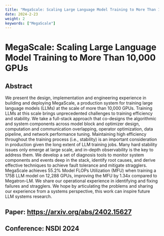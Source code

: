 ```yaml
---
title: "MegaScale: Scaling Large Language Model Training to More Than 10,000 GPUs"
date: 2024-2-23
weight: 2
keywords: ["MegaScale"]
---
```


# MegaScale: Scaling Large Language Model Training to More Than 10,000 GPUs

## Abstract

We present the design, implementation and engineering experience in building and deploying MegaScale, a production system for training large language models (LLMs) at the scale of more than 10,000 GPUs. Training LLMs at this scale brings unprecedented challenges to training efficiency and stability. We take a full-stack approach that co-designs the algorithmic and system components across model block and optimizer design, computation and communication overlapping, operator optimization, data pipeline, and network performance tuning. Maintaining high efficiency throughout the training process (i.e., stability) is an important consideration in production given the long extent of LLM training jobs. Many hard stability issues only emerge at large scale, and in-depth observability is the key to address them. We develop a set of diagnosis tools to monitor system components and events deep in the stack, identify root causes, and derive effective techniques to achieve fault tolerance and mitigate stragglers. MegaScale achieves 55.2% Model FLOPs Utilization (MFU) when training a 175B LLM model on 12,288 GPUs, improving the MFU by 1.34x compared to Megatron-LM. We share our operational experience in identifying and fixing failures and stragglers. We hope by articulating the problems and sharing our experience from a systems perspective, this work can inspire future LLM systems research.

## Paper: https://arxiv.org/abs/2402.15627

## Conference:  **NSDI 2024**
